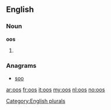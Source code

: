 ==English==

===Noun===
'''oos'''

# {{plural of|[[oo]]}}

===Anagrams===
* [[soo#English|soo]]

[[Category:English plurals]]

[[ar:oos]]
[[fr:oos]]
[[it:oos]]
[[my:oos]]
[[nl:oos]]
[[no:oos]]